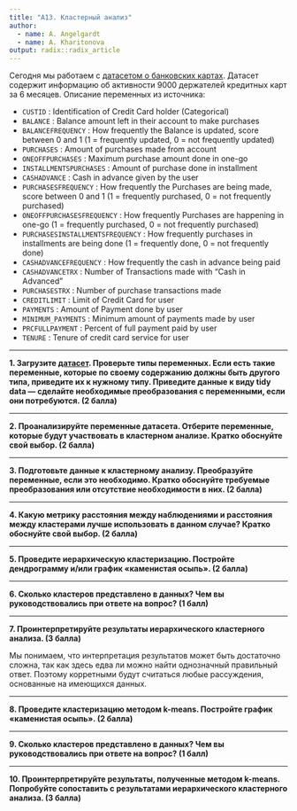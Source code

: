 ```yaml
---
title: "A13. Кластерный анализ"
author:
  - name: A. Angelgardt
  - name: A. Kharitonova
output: radix::radix_article
---
```


Сегодня мы работаем с [датасетом о банковских картах](https://www.kaggle.com/arjunbhasin2013/ccdata). Датасет содержит информацию об активности 9000 держателей кредитных карт за 6 месяцев. Описание переменных из источника:

* `CUSTID` : Identification of Credit Card holder (Categorical)
* `BALANCE` : Balance amount left in their account to make purchases
* `BALANCEFREQUENCY` : How frequently the Balance is updated, score between 0 and 1 (1 = frequently updated, 0 = not frequently updated)
* `PURCHASES` : Amount of purchases made from account
* `ONEOFFPURCHASES` : Maximum purchase amount done in one-go
* `INSTALLMENTSPURCHASES` : Amount of purchase done in installment
* `CASHADVANCE` : Cash in advance given by the user
* `PURCHASESFREQUENCY` : How frequently the Purchases are being made, score between 0 and 1 (1 = frequently purchased, 0 = not frequently purchased)
* `ONEOFFPURCHASESFREQUENCY` : How frequently Purchases are happening in one-go (1 = frequently purchased, 0 = not frequently purchased)
* `PURCHASESINSTALLMENTSFREQUENCY` : How frequently purchases in installments are being done (1 = frequently done, 0 = not frequently done)
* `CASHADVANCEFREQUENCY` : How frequently the cash in advance being paid
* `CASHADVANCETRX` : Number of Transactions made with "Cash in Advanced"
* `PURCHASESTRX` : Number of purchase transactions made
* `CREDITLIMIT` : Limit of Credit Card for user
* `PAYMENTS` : Amount of Payment done by user
* `MINIMUM_PAYMENTS` : Minimum amount of payments made by user
* `PRCFULLPAYMENT` : Percent of full payment paid by user
* `TENURE` : Tenure of credit card service for user



***

**1. Загрузите [датасет](https://raw.githubusercontent.com/angelgardt/hseuxlab-wlm2021/master/data/CC%20GENERAL.csv). Проверьте типы переменных. Если есть такие переменные, которые по своему содержанию должны быть другого типа, приведите их к нужному типу. Приведите данные к виду tidy data --- cделайте необходимые преобразования с переменными, если они потребуются. (2 балла)**

***

**2. Проанализируйте переменные датасета. Отберите переменные, которые будут участвовать в кластерном анализе. Кратко обоснуйте свой выбор. (2 балла)**

***

**3. Подготовьте данные к кластерному анализу. Преобразуйте переменные, если это необходимо. Кратко обоснуйте требуемые преобразования или отсутствие необходимости в них. (2 балла)**

***

**4. Какую метрику расстояния между наблюдениями и расстояния между кластерами лучше использовать в данном случае? Кратко обоснуйте свой выбор. (2 балла)**

***

**5. Проведите иерархическую кластеризацию. Постройте дендрограмму и/или график «каменистая осыпь». (2 балла)**

***

**6. Сколько кластеров представлено в данных? Чем вы руководствовались при ответе на вопрос? (1 балл)**

***

**7. Проинтерпретируйте результаты иерархического кластерного анализа. (3 балла)**

Мы понимаем, что интерпретация результатов может быть достаточно сложна, так как здесь едва ли можно найти однозначный правильный ответ. Поэтому корретными будут считаться любые рассуждения, основанные на имеющихся данных.

***

**8. Проведите кластеризацию методом k-means. Постройте график «каменистая осыпь». (2 балла)**

***

**9. Сколько кластеров представлено в данных? Чем вы руководствовались при ответе на вопрос? (1 балл)**

***

**10. Проинтерпретируйте результаты, полученные методом k-means. Попробуйте сопоставить с результатами иерархического кластерного анализа. (3 балла)**


